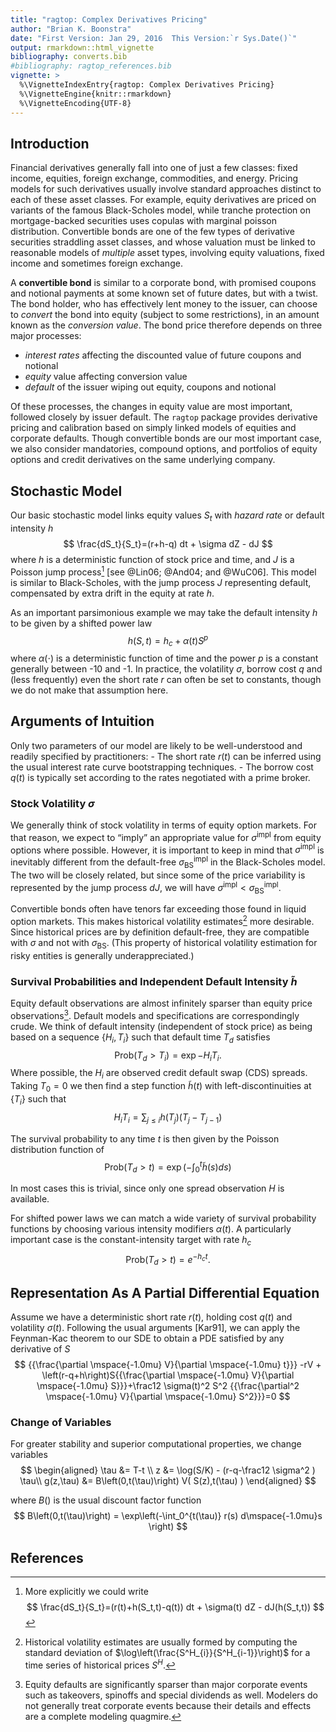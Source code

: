 ```yaml
---
title: "ragtop: Complex Derivatives Pricing"
author: "Brian K. Boonstra"
date: "First Version: Jan 29, 2016  This Version:`r Sys.Date()`"
output: rmarkdown::html_vignette
bibliography: converts.bib
#bibliography: ragtop_references.bib
vignette: >
  %\VignetteIndexEntry{ragtop: Complex Derivatives Pricing}
  %\VignetteEngine{knitr::rmarkdown}
  %\VignetteEncoding{UTF-8}
---
```


## Introduction

Financial derivatives generally fall into one of just a few classes: fixed income, equities, foreign exchange, commodities, and energy.  Pricing models for such derivatives usually involve standard approaches distinct to each of these asset classes.  For example, equity derivatives are priced on variants of the famous Black-Scholes model, while tranche protection on mortgage-backed securities uses copulas with marginal poisson distribution.  Convertible bonds are one of the few types of derivative securities straddling asset classes, and whose valuation must be linked to reasonable models of *multiple* asset types, involving equity valuations, fixed income and sometimes foreign exchange.

A **convertible bond** is similar to a corporate bond, with promised coupons and notional payments at some known set of future dates, but with a twist.  The bond holder, who has effectively lent money to the issuer, can choose to *convert* the bond into equity (subject to some restrictions), in an amount known as the *conversion value*.  The bond price therefore depends on three major processes:

- *interest rates* affecting the discounted value of future coupons and notional
- *equity* value affecting conversion value
- *default* of the issuer wiping out equity, coupons and notional

Of these processes, the changes in equity value are most important, followed closely by issuer default.  The `ragtop` package provides derivative pricing and calibration based on simply linked models of equities and corporate defaults.  Though convertible bonds are our most important case, we also consider mandatories, compound options, and portfolios of equity options and credit derivatives on the same underlying company.


## Stochastic Model

Our basic stochastic model links equity values $S_t$ with *hazard rate* or default intensity $h$
$$
	\frac{dS_t}{S_t}=(r+h-q) dt + \sigma dZ - dJ
$$
where $h$ is a deterministic function of stock price and time, and $J$ is a Poisson jump process^[More explicitly we could write
$$
\frac{dS_t}{S_t}=(r(t)+h(S_t,t)-q(t)) dt + \sigma(t) dZ - dJ(h(S_t,t))
$$] [see @Lin06; @And04; and @WuC06].  This model is similar to Black-Scholes, with the jump process $J$ representing default, compensated by extra drift in the equity at rate $h$.

As an important parsimonious example we may take the default intensity $h$ to be given by a shifted power law
$$
h(S,t) = h_c + \alpha(t) S^p
$$
where $\alpha(\cdot)$ is a deterministic function of time and the power $p$ is a constant generally between -10 and -1.  In practice, the volatility $\sigma$, borrow cost $q$ and (less frequently) even the short rate $r$ can often be set to constants, though we do not make that assumption here.


## Arguments of Intuition

Only two parameters of our model are likely to be well-understood and readily specified by practitioners:
- The short rate $r(t)$ can be inferred using the usual interest rate curve bootstrapping techniques.
- The borrow cost $q(t)$ is typically set according to the rates negotiated with a prime broker.

### Stock Volatility $\sigma$

We generally think of stock volatility in terms of equity option markets.  For that reason, we expect to "imply" an appropriate value for $\sigma^{\text{impl}}$ from equity options where possible.  However, it is important to keep in mind that $\sigma^{\text{impl}}$ is inevitably different from the default-free $\sigma^{\text{impl}}_{\text{BS}}$ in the Black-Scholes model.  The two will be closely related, but since some of the price variability is represented by the jump process $dJ$, we will have $\sigma^{\text{impl}} < \sigma^{\text{impl}}_{\text{BS}}$.

Convertible bonds often have tenors far exceeding those found in liquid option markets.  This makes historical volatility estimates^[Historical volatility estimates are usually formed by computing the standard deviation of $\log\left(\frac{S^H_{i}}{S^H_{i-1}}\right)$ for a time series of historical prices $S^H$.] more desirable.  Since historical prices are by definition default-free, they are compatible with $\sigma$ and not with $\sigma_{\text{BS}}$.  (This property of historical volatility estimation for risky entities is generally underappreciated.)

### Survival Probabilities and Independent Default Intensity $\tilde{h}$

Equity default observations are almost infinitely sparser than equity price observations^[Equity defaults are significantly sparser than major corporate events such as takeovers, spinoffs and special dividends as well.  Modelers do not generally treat corporate events because their details and effects are a complete modeling quagmire.].  Default models and specifications are correspondingly crude.  We think of default intensity (independent of stock price) as being based on a sequence $\{H_i, T_i\}$ such that default time $T_d$ satisfies
$$
	\text{Prob}( T_d > T_i ) = \exp{-H_i T_i}.
$$
Where possible, the $H_i$ are observed credit default swap (CDS) spreads. Taking $T_0=0$ we then find a step function $\tilde{h}(t)$ with left-discontinuities at $\{T_i\}$ such that
$$
H_i T_i = \sum_{j \leq i} h(T_j) (T_j-T_{j-1})
$$

The survival probability to any time $t$ is then given by the Poisson distribution function of
$$
	\text{Prob}( T_d > t ) = \exp{\left(-\int_0^t \tilde{h}(s) ds \right)}
$$

In most cases this is trivial, since only one spread observation $H$ is available. 

For shifted power laws we can match a wide variety of survival probability functions by choosing various intensity modifiers $\alpha(t)$.  A particularly important case is the constant-intensity target with rate $h_c$
$$
	\text{Prob}( T_d > t ) = e^{-h_c t}.
$$



## Representation As A Partial Differential Equation

Assume we have a deterministic short rate $r(t)$, holding cost $q(t)$ and volatility $\sigma(t)$.  Following the usual arguments [Kar91], we can apply the Feynman-Kac theorem to our SDE to obtain a PDE satisfied by any derivative of $S$
$$
{{\frac{\partial \mspace{-1.0mu} V}{\partial \mspace{-1.0mu} t}}} -rV + \left(r-q+h\right)S{{\frac{\partial \mspace{-1.0mu} V}{\partial \mspace{-1.0mu} S}}}+\frac12 \sigma(t)^2 S^2 {{\frac{\partial^2 \mspace{-1.0mu} V}{\partial \mspace{-1.0mu} S^2}}}=0
$$


### Change of Variables

For greater stability and superior computational properties, we change variables
$$
\begin{aligned}
	\tau &= T-t \\
	z &= \log(S/K) - (r-q-\frac12 \sigma^2 ) \tau\\
	g(z,\tau) &= B\left(0,t(\tau)\right) V( S(z),t(\tau) )
\end{aligned}
$$

where $B()$ is the usual discount factor function
$$
B\left(0,t(\tau)\right) = \exp\left(-\int_0^{t(\tau)} r(s) d\mspace{-1.0mu}s  \right)
$$



## References


